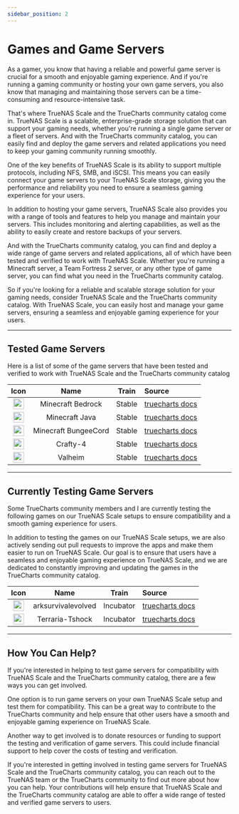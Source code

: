 ```yaml
---
sidebar_position: 2
---
```


# Games and Game Servers

As a gamer, you know that having a reliable and powerful game server is crucial for a smooth and enjoyable gaming experience. And if you're running a gaming community or hosting your own game servers, you also know that managing and maintaining those servers can be a time-consuming and resource-intensive task.

That's where TrueNAS Scale and the TrueCharts community catalog come in. TrueNAS Scale is a scalable, enterprise-grade storage solution that can support your gaming needs, whether you're running a single game server or a fleet of servers. And with the TrueCharts community catalog, you can easily find and deploy the game servers and related applications you need to keep your gaming community running smoothly.

One of the key benefits of TrueNAS Scale is its ability to support multiple protocols, including NFS, SMB, and iSCSI. This means you can easily connect your game servers to your TrueNAS Scale storage, giving you the performance and reliability you need to ensure a seamless gaming experience for your users.

In addition to hosting your game servers, TrueNAS Scale also provides you with a range of tools and features to help you manage and maintain your servers. This includes monitoring and alerting capabilities, as well as the ability to easily create and restore backups of your servers.

And with the TrueCharts community catalog, you can find and deploy a wide range of game servers and related applications, all of which have been tested and verified to work with TrueNAS Scale. Whether you're running a Minecraft server, a Team Fortress 2 server, or any other type of game server, you can find what you need in the TrueCharts community catalog.

So if you're looking for a reliable and scalable storage solution for your gaming needs, consider TrueNAS Scale and the TrueCharts community catalog. With TrueNAS Scale, you can easily host and manage your game servers, ensuring a seamless and enjoyable gaming experience for your users.
___

## Tested Game Servers

Here is a list of some of the game servers that have been tested and verified to work with TrueNAS Scale and the TrueCharts community catalog

| Icon | Name | Train | Source |
| :-------------: |:-------------: | :-------------: |:-------------|
| <img src="https://truecharts.org/img/hotlink-ok/chart-icons/minecraft-bedrock.png" width="24" height="24"/> | Minecraft Bedrock | Stable | [truecharts docs](https://truecharts.org/charts/stable/minecraft-bedrock/) |
| <img src="https://truecharts.org/img/hotlink-ok/chart-icons/minecraft-java.png" width="24" height="24"/> | Minecraft Java | Stable | [truecharts docs](https://truecharts.org/charts/stable/minecraft-java/) |
| <img src="https://truecharts.org/img/hotlink-ok/chart-icons/minecraft-bungeecord.png" width="24" height="24"/> | Minecraft BungeeCord | Stable | [truecharts docs](https://truecharts.org/charts/stable/minecraft-bungeecord/) |
| <img src="https://truecharts.org/img/hotlink-ok/chart-icons/crafty-4.png" width="24" height="24"/> | Crafty-4 | Stable | [truecharts docs](https://truecharts.org/charts/stable/crafty-4/) |
| <img src="https://truecharts.org/img/hotlink-ok/chart-icons/valheim.png" width="24" height="24"/> | Valheim| Stable | [truecharts docs](https://truecharts.org/charts/stable/valheim/) |

___

## Currently Testing Game Servers

Some TrueCharts community members and I are currently testing the following games on our TrueNAS Scale setups to ensure compatibility and a smooth gaming experience for users.

In addition to testing the games on our TrueNAS Scale setups, we are also actively sending out pull requests to improve the apps and make them easier to run on TrueNAS Scale. Our goal is to ensure that users have a seamless and enjoyable gaming experience on TrueNAS Scale, and we are dedicated to constantly improving and updating the games in the TrueCharts community catalog.

| Icon | Name | Train | Source |
| :-------------: |:-------------: | :-------------: |:-------------|
| <img src="https://truecharts.org/img/hotlink-ok/chart-icons/arksurvivalevolved.png" width="24" height="24"/> | arksurvivalevolved | Incubator | [truecharts docs](https://truecharts.org/charts/incubator/arksurvivalevolved) |
| <img src="https://truecharts.org/img/hotlink-ok/chart-icons/terraria-tshock.png" width="24" height="24"/> | Terraria-Tshock | Incubator | [truecharts docs](https://truecharts.org/charts/incubator/terraria-tshock) |
___

## How You Can Help?

If you're interested in helping to test game servers for compatibility with TrueNAS Scale and the TrueCharts community catalog, there are a few ways you can get involved.

One option is to run game servers on your own TrueNAS Scale setup and test them for compatibility. This can be a great way to contribute to the TrueCharts community and help ensure that other users have a smooth and enjoyable gaming experience on TrueNAS Scale.

Another way to get involved is to donate resources or funding to support the testing and verification of game servers. This could include financial support to help cover the costs of testing and verification.

If you're interested in getting involved in testing game servers for TrueNAS Scale and the TrueCharts community catalog, you can reach out to the TrueNAS team or the TrueCharts community to find out more about how you can help. Your contributions will help ensure that TrueNAS Scale and the TrueCharts community catalog are able to offer a wide range of tested and verified game servers to users.
